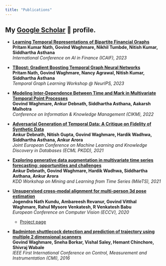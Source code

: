 ```yaml
---
title: "Publications"
---
```



My [Google Scholar](https://scholar.google.com/citations?user=QtutNncAAAAJ) 📝 profile.
---

* **[Learning Temporal Representations of Bipartite Financial Graphs](https://dl.acm.org/doi/abs/10.1145/3604237.3626911)
<br/> Pritam Kumar Nath, Govind Waghmare, Nikhil Tumbde, Nitish Kumar, Siddhartha Asthana **
<br/> *International Conference on AI in Finance (ICAIF), 2023*

* **[TBoost: Gradient Boosting Temporal Graph Neural Networks](https://openreview.net/pdf?id=API0yII2Ua)
<br/> Pritam Nath, Govind Waghmare, Nancy Agrawal, Nitish Kumar, Siddhartha Asthana**
<br/> *Temporal Graph Learning Workshop @ NeurIPS, 2023*

* **[Modeling Inter-Dependence Between Time and Mark in Multivariate Temporal Point Processes](https://arxiv.org/abs/2210.15294)
<br/> Govind Waghmare, Ankur Debnath, Siddhartha Asthana, Aakarsh Malhotra**
<br/> *Conference on Information & Knowledge Management (CIKM), 2022*

* **[Adversarial Generation of Temporal Data: A Critique on Fidelity of Synthetic Data](https://link.springer.com/chapter/10.1007/978-3-030-93736-2_24)
<br/> Ankur Debnath, Nitish Gupta, Govind Waghmare, Hardik Wadhwa, Siddhartha Asthana, Ankur Arora** 
<br/> *Joint European Conference on Machine Learning and Knowledge Discovery in Databases (ECML PKDD), 2021*

* **[Exploring generative data augmentation in multivariate time series forecasting: opportunities and challenges](https://kdd-milets.github.io/milets2021/papers/MiLeTS2021_paper_7.pdf)
<br/> Ankur Debnath, Govind Waghmare, Hardik Wadhwa, Siddhartha Asthana, Ankur Arora**
<br/> *KDD Workshop on Mining and Learning from Time Series (MileTS), 2021*

* **[Unsupervised cross-modal alignment for multi-person 3d pose estimation](https://arxiv.org/pdf/2008.01388.pdf)
<br/> Jogendra Nath Kundu, Ambareesh Revanur, Govind Vitthal Waghmare, Rahul Mysore Venkatesh, R Venkatesh Babu**
<br/> *European Conference on Computer Vision (ECCV), 2020*
    - [Project page](https://sites.google.com/view/multiperson3D)

* **[Badminton shuttlecock detection and prediction of trajectory using multiple 2 dimensional scanners](https://ieeexplore.ieee.org/abstract/document/7413746/)
<br/> Govind Waghmare, Sneha Borkar, Vishal Saley, Hemant Chinchore, Shivraj Wabale**
<br/> *IEEE First International Conference on Control, Measurement and Instrumentation (CMI), 2016*

